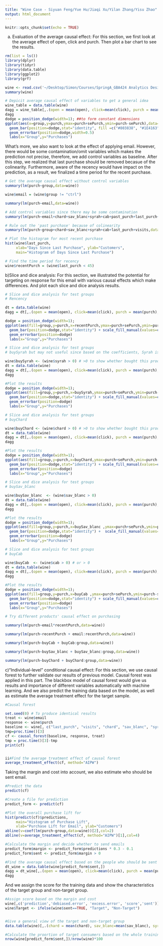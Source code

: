 ```yaml
---
title: "Wine Case - Siyuan Feng/Yue Hu/Jiaqi Xu/Yilan Zhang/Yisu Zhao"
output: html_document
---
```


```r
knitr::opts_chunk$set(echo = TRUE)
```


a) Evaluation of the average causal effect: For this section, we first look at the average effect of open, click and purch. Then plot a bar chart to see the results.
```r
rm(list = ls())
library(dplyr)
library(tidyr)
library(data.table)
library(ggplot2)
library(grf)

wine <- read.csv('~/Desktop/Simon/Courses/SpringA_GBA424 Analytics Design & Applications/Assignment/Wine retailer Case/test_data_1904.csv', stringsAsFactors = F, header = TRUE)
summary(wine)

# Depicit average causal effect of variables to get a general idea
wine_table = data.table(wine)
dagg = wine_table[,.(open = mean(open), click=mean(click), purch = mean(purch),seOpen = sd(open)/sqrt(.N), seClick=sd(click)/sqrt(.N), sePurch = sd(purch)/sqrt(.N),.N),by = .(group)]
dagg
dodge = position_dodge(width=1); ##to form constant dimensions
ggplot(aes(x=group,y=purch,ymax=purch+sePurch,ymin=purch-sePurch),data=dagg)+
  geom_bar(position=dodge,stat="identity", fill =c("#803838", "#1E4163"), width=0.5)  +
  geom_errorbar(position=dodge,width=0.5)
  labs(x="Group",y="Purchases") 
```

What's more, we also want to look at the effect of applying email. However, there would be some contamination/omit variables which makes the prediction not precise, therefore, we add control variables as baseline. After this step, we realized that last purchase should be removed becasue of the colinearity. Furthermore, aware of the recency would have impact on the prediction, as a result, we finalized a time period for the recent purchase.
```r
# Get the average causal effect without control variables
summary(lm(purch~group,data=wine))

wine$email = (wine$group != "ctrl")

summary(lm(purch~email,data=wine))

# Add control variables since there may be some contamination
summary(lm(purch~email+chard+sav_blanc+syrah+cab+past_purch+last_purch+visits,data=wine))

# Rule out the 'past purchase' because of colinearity
summary(lm(purch~group+chard+sav_blanc+syrah+cab+last_purch+visits,data=wine))

# Plot the histogram for most recent purchase
hist(wine$last_purch, 
     xlab="Days Since Last Purchase", ylab="Customers", 
     main="Histogram of Days Since Last Purchase")

# Find the time period for recency
wine$recentPurch = (wine$last_purch < 45)
```

b)Slice and dice analysis: For this section, we illustrated the potential for targeting on response for this email with various causal effects which make differences. And plot each slice and dice analysis results.
```r
# Slice and dice analysis for test groups
# Rencency

dt = data.table(wine)
dagg = dt[,.(open = mean(open), click=mean(click), purch = mean(purch),seOpen = sd(open)/sqrt(.N), seClick=sd(click)/sqrt(.N), sePurch = sd(purch)/sqrt(.N),.N),by = .(group,recentPurch)]

dodge = position_dodge(width=1); 
ggplot(aes(fill=group,y=purch,x=recentPurch,ymax=purch+sePurch,ymin=purch-sePurch),data=dagg)+
  geom_bar(position=dodge,stat="identity") + scale_fill_manual(values=c("#803838", "#1E4163")) +
  geom_errorbar(position=dodge)
  labs(x="Group",y="Purchases")
```

```r
# Slice and dice analysis for test groups
# buySyrah but may not useful since based on the coefficients, Syrah is not significant.

wine$buySyrah <- (wine$syrah > 0) # >0 to show whether bought this product
dt = data.table(wine)
dagg = dt[,.(open = mean(open), click=mean(click), purch = mean(purch),seOpen = sd(open)/sqrt(.N), seClick=sd(click)/sqrt(.N), sePurch = sd(purch)/sqrt(.N),.N),by = .(group,buySyrah)] 
dagg

#Plot the results
dodge = position_dodge(width=1); 
ggplot(aes(fill=group,y=purch,x=buySyrah,ymax=purch+sePurch,ymin=purch-sePurch),data=dagg)+
  geom_bar(position=dodge,stat="identity") + scale_fill_manual(values=c("#803838", "#1E4163")) +
  geom_errorbar(position=dodge)
  labs(x="Group",y="Purchases")
```

```r
# Slice and dice analysis for test groups
# buyChard

wine$buyChard <- (wine$chard > 0) # >0 to show whether bought this product
dt = data.table(wine)
dagg = dt[,.(open = mean(open), click=mean(click), purch = mean(purch),seOpen = sd(open)/sqrt(.N), seClick=sd(click)/sqrt(.N), sePurch = sd(purch)/sqrt(.N),.N),by = .(group,buyChard)] 
dagg

#Plot the results
dodge = position_dodge(width=1); 
ggplot(aes(fill=group,y=purch,x=buyChard,ymax=purch+sePurch,ymin=purch-sePurch),data=dagg)+
  geom_bar(position=dodge,stat="identity") + scale_fill_manual(values=c("#803838", "#1E4163")) +
  geom_errorbar(position=dodge)
  labs(x="Group",y="Purchases")
```

```r
# Slice and dice analysis for test groups
# buySav_blanc

wine$buySav_blanc  <- (wine$sav_blanc > 0) 
dt = data.table(wine)
dagg = dt[,.(open = mean(open), click=mean(click), purch = mean(purch),seOpen = sd(open)/sqrt(.N), seClick=sd(click)/sqrt(.N), sePurch = sd(purch)/sqrt(.N),.N),by = .(group,buySav_blanc )] 
dagg

#Plot the results
dodge = position_dodge(width=1); 
ggplot(aes(fill=group,y=purch,x=buySav_blanc ,ymax=purch+sePurch,ymin=purch-sePurch),data=dagg)+
  geom_bar(position=dodge,stat="identity") +  scale_fill_manual(values=c("#803838", "#1E4163")) +
  geom_errorbar(position=dodge)
  labs(x="Group",y="Purchases")  
```

```r
# Slice and dice analysis for test groups
# buyCab

wine$buyCab  <- (wine$cab > 0) # or > 0 
dt = data.table(wine)
dagg = dt[,.(open = mean(open), click=mean(click), purch = mean(purch),seOpen = sd(open)/sqrt(.N), seClick=sd(click)/sqrt(.N), sePurch = sd(purch)/sqrt(.N),.N),by = .(group,buyCab )] 
dagg

#Plot the results
dodge = position_dodge(width=1); 
ggplot(aes(fill=group,y=purch,x=buyCab ,ymax=purch+sePurch,ymin=purch-sePurch),data=dagg)+
  geom_bar(position=dodge,stat="identity") + scale_fill_manual(values=c("#803838", "#1E4163")) +
  geom_errorbar(position=dodge)
  labs(x="Group",y="Purchases")  

```  

```r
# Try different products' causal effect on purchasing

summary(lm(purch~email*recentPurch,data=wine)) 

summary(lm(purch~recentPurch + email:recentPurch,data=wine))

summary(lm(purch~buyCab + buyCab:group,data=wine))

summary(lm(purch~buySav_blanc + buySav_blanc:group,data=wine))

summary(lm(purch~buyChard + buyChard:group,data=wine))

```

c)“Individual-level” conditional causal effect: For this section, we use causal forest to further validate our results of previous model. Causal forest was applied in this part. The blackbox model of causal forest would give us results and importance of different variables automatically with machine learning. And we also predict the training data based on the model, as well as estimate the average treatment effect for the target sample.
```r
#Causal forest

set.seed(0) # To produce identical results
treat <- wine$email
response <- wine$purch
baseline <- wine[, c("last_purch", "visits", "chard", "sav_blanc", "syrah", "cab")]
tmp=proc.time()[3]
cf <- causal_forest(baseline, response, treat)
tmp = proc.time()[3]-tmp
print(cf)


ii#Find the average treatment effect of causal forest
average_treatment_effect(cf, method="AIPW")
```

Taking the margin and cost into account, we also estimate who should be sent email.
```r
#Predict the data
predict(cf)

#Create a file for prediction
predict_form <- predict(cf)

#Plot the overall purchase lift for 
hist(predict(cf)$predictions, 
     main="Histogram of Purchase Lift", 
     xlab="Purchase Lift for Email", ylab="Customers")
abline(v=coef(lm(purch~group,data=wine))[2],col=2) 
abline(v=average_treatment_effect(cf, method="AIPW")[1],col=4)

#Calculate the margin and decide whether to send emails
predict_form$margin <- predict_form$predictions * 0.3 - 0.1
predict_form$sent <- predict_form$margin > 0

#Find the average causal effect based on the people who should be sent emails
dt_wine = data.table(wine[predict_form$sent,])
dagg = dt_wine[,.(open = mean(open), click=mean(click), purch = mean(purch),seOpen = sd(open)/sqrt(.N), seClick=sd(click)/sqrt(.N), sePurch = sd(purch)/sqrt(.N),.N),by = .(sent)]
dagg

```

And we assign the score for the training data and show the characteristics of the target group and non-target group.
```r
#Assign score based on the margin and cost
wine[,c('prediction','debiased.error', 'excess.error', 'score','sent')]<- predict_form[,1:5]
wine$Target <- ifelse(wine$sent==TRUE, "Target", "Non-Target")


#Give a general view of the target and non-target group
data.table(wine)[,.(chard = mean(chard), sav_blanc=mean(sav_blanc), syrah = mean(syrah),cab = mean(cab),last_purch = mean(last_purch),visits = mean(visits),.N),by = .(Target)]


```

```r
#Calculate the proortion of target consumers based on the whole training data
nrow(wine[predict_form$sent,])/nrow(wine)*100

````
